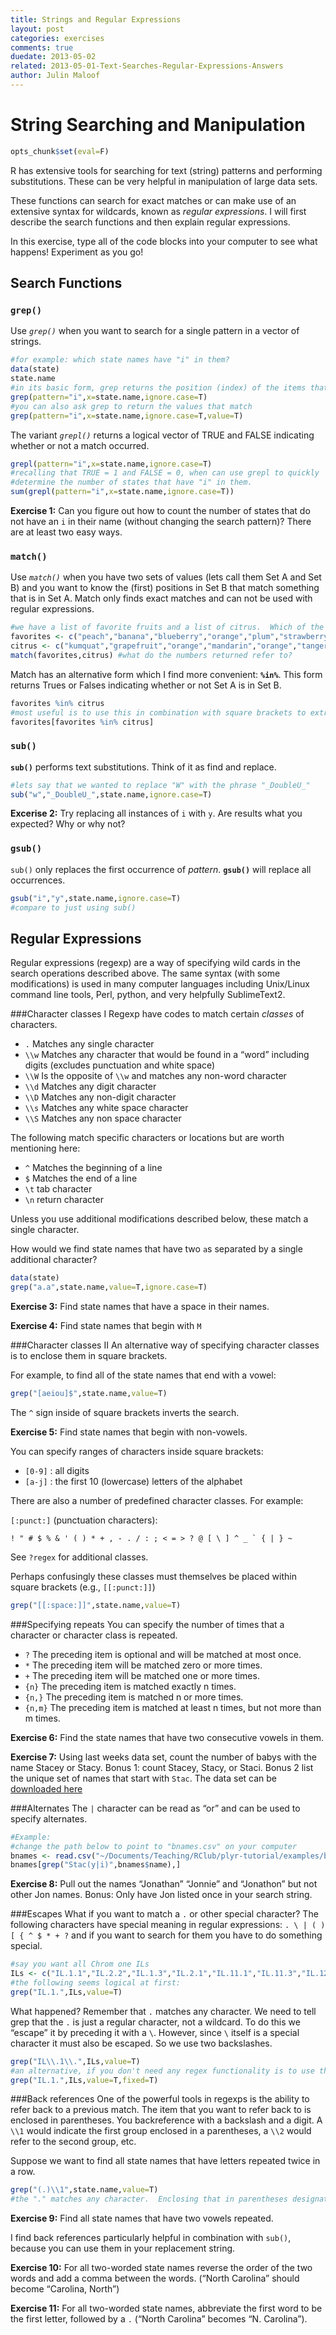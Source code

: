 ```yaml
---
title: Strings and Regular Expressions
layout: post
categories: exercises
comments: true
duedate: 2013-05-02
related: 2013-05-01-Text-Searches-Regular-Expressions-Answers
author: Julin Maloof
---
```


String Searching and Manipulation
========================================================

```r
opts_chunk$set(eval=F)
```


R has extensive tools for searching for text (string) patterns and performing substitutions.  These can be very helpful in manipulation of large data sets.

These functions can search for exact matches or can make use of an extensive syntax for wildcards, known as *regular expressions*.  I will first describe the search functions and then explain regular expressions.

In this exercise, type all of the code blocks into your computer to see what happens!  Experiment as you go!

Search Functions
----------------

### `grep()`
Use *`grep()`* when you want to search for a single pattern in a vector of strings.

```r
#for example: which state names have "i" in them?
data(state)
state.name
#in its basic form, grep returns the position (index) of the items that match the pattern.
grep(pattern="i",x=state.name,ignore.case=T)
#you can also ask grep to return the values that match
grep(pattern="i",x=state.name,ignore.case=T,value=T)
```

The variant *`grepl()`* returns a logical vector of TRUE and FALSE indicating whether or not a match occurred.

```r
grepl(pattern="i",x=state.name,ignore.case=T)
#recalling that TRUE = 1 and FALSE = 0, when can use grepl to quickly
#determine the number of states that have "i" in them.
sum(grepl(pattern="i",x=state.name,ignore.case=T))
```

**Exercise 1:** Can you figure out how to count the number of states that do not have an `i` in their name (without changing the search pattern)?  There are at least two easy ways.

### `match()`
Use *`match()`* when you have two sets of values (lets call them Set A and Set B) and you want to know the (first) positions in Set B that match something that is in Set A.  Match only finds exact matches and can not be used with regular expressions.

```r
#we have a list of favorite fruits and a list of citrus.  Which of the favorites are citrus?
favorites <- c("peach","banana","blueberry","orange","plum","strawberry","mandarin")
citrus <- c("kumquat","grapefruit","orange","mandarin","orange","tangerine","tangelo","lemon","lime")
match(favorites,citrus) #what do the numbers returned refer to?
```

Match has an alternative form which I find more convenient: **`%in%`**.  This form returns Trues or Falses indicating whether or not Set A is in Set B.

```r
favorites %in% citrus
#most useful is to use this in combination with square brackets to extract
favorites[favorites %in% citrus]
```

### `sub()`
**`sub()`** performs text substitutions.  Think of it as find and replace.

```r
#lets say that we wanted to replace "W" with the phrase "_DoubleU_"
sub("w","_DoubleU_",state.name,ignore.case=T)
```

**Excerise 2:** Try replacing all instances of `i` with `y`.  Are results what you expected? Why or why not?

### `gsub()`
`sub()` only replaces the first occurrence of *pattern*.  **`gsub()`** will replace all occurrences.

```r
gsub("i","y",state.name,ignore.case=T)
#compare to just using sub()
```

Regular Expressions
-------------------
Regular expressions (regexp) are a way of specifying wild cards in the search operations described above. The same syntax (with some modifications) is used in many computer languages including Unix/Linux command line tools, Perl, python, and very helpfully SublimeText2.

###Character classes I
Regexp have codes to match certain _classes_ of characters.

* `.`  Matches any single character
* `\\w` Matches any character that would be found in a "word" including digits (excludes punctuation and white space)
* `\\W` Is the opposite of `\\w` and matches any non-word character
* `\\d` Matches any digit character
* `\\D` Matches any non-digit character
* `\\s` Matches any white space character
* `\\S` Matches any non space character

The following match specific characters or locations but are worth mentioning here:

* `^`  Matches the beginning of a line
* `$`  Matches the end of a line
* `\t` tab character
* `\n` return character

Unless you use additional modifications described below, these match a single character.

How would we find state names that have two `a`s separated by a single additional character?

```r
data(state)
grep("a.a",state.name,value=T,ignore.case=T)
```

**Exercise 3:** Find state names that have a space in their names.

**Exercise 4:** Find state names that begin with `M`

###Character classes II
An alternative way of specifying character classes is to enclose them in square brackets.

For example, to find all of the state names that end with a vowel:

```r
grep("[aeiou]$",state.name,value=T)
```

The `^` sign inside of square brackets inverts the search.

**Exercise 5:** Find state names that begin with non-vowels.

You can specify ranges of characters inside square brackets:

* `[0-9]` : all digits
* `[a-j]` : the first 10 (lowercase) letters of the alphabet

There are also a number of predefined character classes.  For example:

`[:punct:]` (punctuation characters):

    ! " # $ % & ' ( ) * + , - . / : ; < = > ? @ [ \ ] ^ _ ` { | } ~

See `?regex` for additional classes.

Perhaps confusingly these classes must themselves be placed within square brackets (e.g., `[[:punct:]]`)

```r
grep("[[:space:]]",state.name,value=T)
```

###Specifying repeats
You can specify the number of times that a character or character class is repeated.

* `?`     The preceding item is optional and will be matched at most once.
* `*`     The preceding item will be matched zero or more times.
* `+`     The preceding item will be matched one or more times.
* `{n}`   The preceding item is matched exactly n times.
* `{n,}`  The preceding item is matched n or more times.
* `{n,m}` The preceding item is matched at least n times, but not more than m times.

**Exercise 6:** Find the state names that have two consecutive vowels in them.

**Exercise 7:** Using last weeks data set, count the number of babys with the name Stacey or Stacy.  Bonus 1: count Stacey, Stacy, or Staci.  Bonus 2 list the unique set of names that start with `Stac`.  The data set can be [downloaded here](http://plyr.had.co.nz/09-user/plyr-tutorial.zip)

###Alternates
The `|` character can be read as "or" and can be used to specify alternates.

```r
#Example:
#change the path below to point to "bnames.csv" on your computer
bnames <- read.csv("~/Documents/Teaching/RClub/plyr-tutorial/examples/bnames.csv",as.is=T)
bnames[grep("Stac(y|i)",bnames$name),]
```

**Exercise 8:** Pull out the names "Jonathan" "Jonnie" and "Jonathon" but not other Jon names.  Bonus: Only have Jon listed once in your search string.

###Escapes
What if you want to match a `.` or other special character?  The following characters have special meaning in regular expressions: `. \ | ( ) [ { ^ $ * + ?` and if you want to search for them you have to do something special.

```r
#say you want all Chrom one ILs
ILs <- c("IL.1.1","IL.2.2","IL.1.3","IL.2.1","IL.11.1","IL.11.3","IL.12.1","IL.12.2")
#the following seems logical at first:
grep("IL.1.",ILs,value=T)
```

What happened?  Remember that `.` matches any character.  We need to tell grep that the `.` is just a regular character, not a wildcard. To do this we "escape" it by preceding it with a `\`.  However, since `\` itself is a special character it must also be escaped. So we use two backslashes.

```r
grep("IL\\.1\\.",ILs,value=T)
#an alternative, if you don't need any regex functionality is to use the argument "fixed=T"
grep("IL.1.",ILs,value=T,fixed=T)
```

###Back references
One of the powerful tools in regexps is the ability to refer back to a previous match.  The item that you want to refer back to is enclosed in parentheses.  You backreference with a backslash and a digit.  A `\\1` would indicate the first group enclosed in a parentheses, a `\\2` would refer to the second group, etc.

Suppose we want to find all state names that have letters repeated twice in a row.

```r
grep("(.)\\1",state.name,value=T)
#the "." matches any character.  Enclosing that in parentheses designates it as an item that we want to refer back to.  The \\1 refers back to it.
```

**Exercise 9:** Find all state names that have two vowels repeated.

I find back references particularly helpful in combination with `sub()`, because you can use them in your replacement string.

**Exercise 10:** For all two-worded state names reverse the order of the two words and add a comma between the words.  ("North Carolina" should become "Carolina, North")

**Exercise 11:** For all two-worded state names, abbreviate the first word to be the first letter, followed by a `.` ("North Carolina" becomes "N. Carolina").
